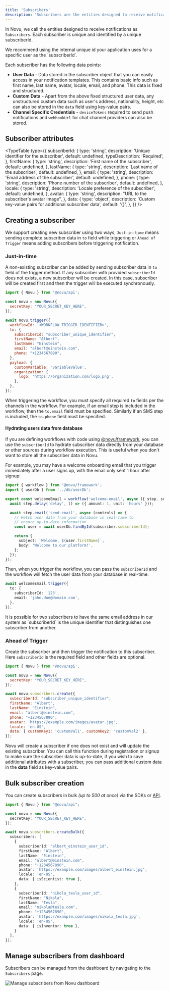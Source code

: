 ```yaml
---
title: 'Subscribers'
description: "Subscribers are the entities designed to receive notifications. Each subscriber is unique and identified by a unique subscriberId. Learn how to manage subscribers in Novu."
---
```



In Novu, we call the entities designed to receive notifications as `Subscribers`. Each subscriber is unique and identified by a unique subscriberId.

<Callout type="info">
  We recommend using the internal unique id your application uses for a specific user as the
  `subscriberId`.
</Callout>

Each subscriber has the following data points:

- **User Data** - Data stored in the subscriber object that you can easily access in your notification templates. This contains basic info such as first name, last name, avatar, locale, email, and phone. This data is fixed and structured.
- **Custom Data** - Apart from the above fixed structured user data, any unstructured custom data such as user's address, nationality, height, etc can also be stored in the `data` field using key-value pairs.
- **Channel Specific Credentials** - `deviceTokens` required to send push notifications and `webhookUrl` for chat channel providers can also be stored.

## Subscriber attributes

<TypeTable
  type={{
    subscriberId: {
      type: 'string',
      description: 'Unique identifier for the subscriber',
      default: undefined,
      typeDescription: 'Required',
    },
    firstName: {
      type: 'string',
      description: 'First name of the subscriber',
      default: undefined,
    },
    lastName: {
      type: 'string',
      description: 'Last name of the subscriber',
      default: undefined,
    },
    email: {
      type: 'string',
      description: 'Email address of the subscriber',
      default: undefined,
    },
    phone: {
      type: 'string',
      description: 'Phone number of the subscriber',
      default: undefined,
    },
    locale: {
      type: 'string',
      description: 'Locale preference of the subscriber',
      default: undefined,
    },
    avatar: {
      type: 'string',
      description: "URL to the subscriber's avatar image",
    },
    data: {
      type: 'object',
      description: 'Custom key-value pairs for additional subscriber data',
      default: '{}',
    },
  }}
/>

## Creating a subscriber

We support creating new subscriber using two ways, `Just-in-time` means sending complete subscriber data in `to` field while triggering or `Ahead of Trigger` means adding subscribers before triggering notification.

### Just-in-time

A non-existing subscriber can be added by sending subscriber data in `to` field of the trigger method. If any subscriber with provided `subscriberId` does not exists, a new subscriber will be created. In this case, subscriber will be created first and then the trigger will be executed synchronously.

```jsx title="Node.js"
import { Novu } from '@novu/api';

const novu = new Novu({
  secretKey: "YOUR_SECRET_KEY_HERE",
});

await novu.trigger({
  workflowId: '<WORKFLOW_TRIGGER_IDENTIFIER>',
  to: {
    subscriberId: "subscriber_unique_identifier",
    firstName: "Albert",
    lastName: "Einstein",
    email: "albert@einstein.com",
    phone: "+1234567890",
  },
  payload: {
    customVariable: 'variableValue',
    organization: {
      logo: 'https://organization.com/logo.png',
    },
  },
});
```

When triggering the workflow, you must specify all required `to` fields per the channels in the workflow. For example, if an email step is included in the workflow, then the `to.email` field must be specified. Similarly if an SMS step is included, the `to.phone` field must be specified.

#### Hydrating users data from database

If you are defining workflows with code using [@novu/framework](/framework/introduction), you can use the `subscriberId` to hydrate subscriber data directly from your database or other sources during workflow execution. This is useful when you don't want to store all the subscriber data in Novu.

For example, you may have a welcome onboarding email that you trigger immediately after a user signs up, with the email only sent 1 hour after signup:

```typescript
import { workflow } from '@novu/framework';
import { userDb } from '../db/userDb';

export const welcomeEmail = workflow('welcome-email', async ({ step, subscriber }) => {
  await step.delay('delay', () => ({ amount: 1, unit: 'hours' }));

  await step.email('send-email', async (controls) => {
    // Fetch user data from your database in real-time to
    // ensure up-to-date information
    const user = await userDb.findById(subscriber.subscriberId);

    return {
      subject: `Welcome, ${user.firstName}`,
      body: 'Welcome to our platform!',
    };
  });
});
```

Then, when you trigger the workflow, you can pass the `subscriberId` and the workflow will fetch the user data from your database in real-time:

```typescript
await welcomeEmail.trigger({
  to: {
    subscriberId: '123',
    email: 'john.doe@domain.com',
  },
});
```

<Callout type="info">
It is possible for two subscribers to have the same email address in our system as `subscriberId` is the unique identifier that distinguishes one subscriber from another.
</Callout>

### Ahead of Trigger

Create the subscriber and then trigger the notification to this subscriber. Here `subscriberId` is the required field and other fields are optional.

```jsx
import { Novu } from '@novu/api';

const novu = new Novu({
  secretKey: "YOUR_SECRET_KEY_HERE",
});

await novu.subscribers.create({
  subscriberId: "subscriber_unique_identifier",
  firstName: "Albert",
  lastName: "Einstein",
  email: "albert@einstein.com",
  phone: "+1234567890",
  avatar: 'https://example.com/images/avatar.jpg',
  locale: 'en-US',
  data: { customKey1: 'customVal1', customKey2: 'customVal2' },
});

```

Novu will create a subscriber if one does not exist and will update the existing subscriber. You can call this function during registration or signup to make sure the subscriber data is up-to-date, if you wish to save additional attributes with a subscriber, you can pass additional custom data in the **data** field as key-value pairs.

## Bulk subscriber creation

You can create subscribers in bulk _(up to 500 at once)_ via the SDKs or [API](/api-reference/subscribers/subscribers-v1-controller_bulk-create-subscribers).

```typescript
import { Novu } from "@novu/api";

const novu = new Novu({
  secretKey: "YOUR_SECRET_KEY_HERE",
});

await novu.subscribers.createBulk({
  subscribers: [
    {
      subscriberId: "albert_einstein_user_id",
      firstName: "Albert",
      lastName: "Einstein",
      email: "albert@einstein.com",
      phone: "+1234567890",
      avatar: 'https://example.com/images/albert_einstein.jpg',
      locale: 'en-US',
      data: { isScientist: true },
    },
    {
      subscriberId: "nikola_tesla_user_id",
      firstName: "Nikola",
      lastName: "Tesla",
      email: "nikola@tesla.com",
      phone: "+1234567890",
      avatar: 'https://example.com/images/nikola_tesla.jpg',
      locale: 'en-US',
      data: { isInventor: true },
    }
  ],
});
```

## Manage subscribers from dashboard

Subscribers can be managed from the dashboard by navigating to the `Subscribers` page.

<img src="/images/platform/subscribers/subscribers-dashboard.gif" alt="Manage subscribers from Novu dashboard" />
